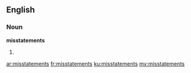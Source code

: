 ==English==
===Noun===
'''misstatements'''

#{{plural of|misstatement}}

[[ar:misstatements]]
[[fr:misstatements]]
[[ku:misstatements]]
[[my:misstatements]]